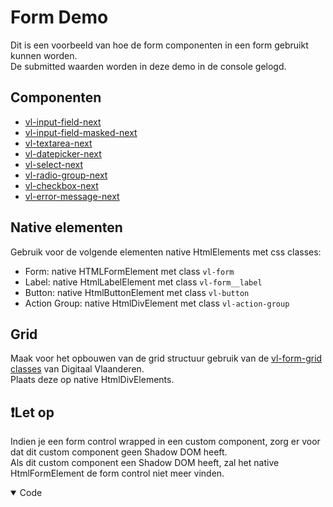 
<Meta of={formDemoStories} />

# Form Demo

Dit is een voorbeeld van hoe de form componenten in een form gebruikt kunnen worden.<br/>
De submitted waarden worden in deze demo in de console gelogd.

## Componenten

- [vl-input-field-next](/docs/form-next-input-field--documentatie)
- [vl-input-field-masked-next](/docs/form-next-input-field-masked--documentatie)
- [vl-textarea-next](/docs/form-next-textarea--documentatie)
- [vl-datepicker-next](/docs/form-next-datepicker--documentatie)
- [vl-select-next](/docs/form-next-select--documentatie)
- [vl-radio-group-next](/docs/form-next-radio-group--documentatie)
- [vl-checkbox-next](/docs/form-next-checkbox--documentatie)
- [vl-error-message-next](/docs/form-next-error-message--documentatie)

## Native elementen

Gebruik voor de volgende elementen native HtmlElements met css classes:
- Form: native HTMLFormElement met class `vl-form`
- Label: native HtmlLabelElement met class `vl-form__label`
- Button: native HtmlButtonElement met class `vl-button`
- Action Group: native HtmlDivElement met class `vl-action-group`

## Grid

Maak voor het opbouwen van de grid structuur gebruik van de [vl-form-grid classes](https://overheid.vlaanderen.be/webuniversum/v3/documentation/form-grid) van Digitaal Vlaanderen.<br/>
Plaats deze op native HtmlDivElements.

## ❗Let op

Indien je een form control wrapped in een custom component, zorg er voor dat dit custom component geen Shadow DOM heeft.<br/>
Als dit custom component een Shadow DOM heeft, zal het native HtmlFormElement de form control niet meer vinden.

<Canvas of={formDemoStories.Demo} sourceState='none' />

<details open>
    <summary>Code</summary>
    <Source code={formDemoSource} language="ts" dark={true} />
</details>
